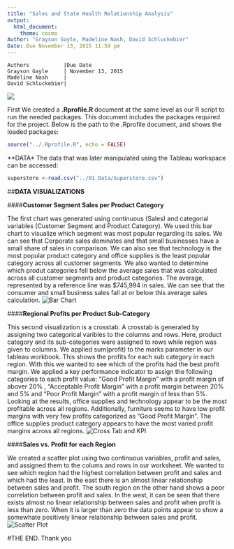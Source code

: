 ```yaml
---
title: "Sales and State Health Relationship Analysis"
output: 
  html_document:
    theme: cosmo
Author: "Grayson Gayle, Madeline Nash, David Schluckebier"
Date: Due November 13, 2015 11:59 pm
---
```

         
    Authors           |Due Date
    Grayson Gayle     | November 13, 2015
    Madeline Nash     |
    David Schluckebier|

![](http://www.spikeybits.com/wp-content/uploads/2015/02/Money.jpeg)

First We created a **.Rprofile.R ** document at the same level as our R script to run the needed packages. This document includes the packages required for the project.
Below is the path to the .Rprofile document, and shows the loaded packages:

```r
source("../.Rprofile.R", echo = FALSE)
``` 

**DATA*
The data that was later manipulated using the Tableau workspace can be accessed:
```r
superstore <-read.csv("../01 Data/Superstore.csv")
``` 

##**DATA VISUALIZATIONS**

####**Customer Segment Sales per Product Category**

The first chart was generated using continuous (Sales) and categorial variables (Customer Segment and Product Category). We used this bar chart to visualize which segment was most popular regarding its sales. We can see that Corporate sales dominates and that small businesses have a small share of sales in comparison. We can also see that technology is the most popular product category and office supplies is the least popular category across all customer segments. We also wanted to determine which produt categories fell below the average sales that was calculated across all customer segments and product categories. The average, represented by a reference line was $745,994 in sales. We can see that the consumer and small business sales fall at or below this average sales calculation.
![Bar Chart](/Users/Maddy/DataVisualization/DV_TProject1/03 R SQL Visualizations/Bar Chart.png)

####**Regional Profits per Product Sub-Category**

This second visualization is a crosstab. A crosstab is generated by assigning two categorical varibles to the columns and rows. Here, product category and its sub-categories were assigned to rows while region was given to columns. We applied sum(profit) to the marks parameter in our tableau workbook. This shows the profits for each sub category in each region. With this we wanted to see which of the profits had the best profit margin. We applied a key performance indicator to assign the following categories to each profit value: "Good Profit Margin" with a profit margin of abover 20% , "Acceptable Profit Margin" with a profit margin between 20% and 5% and "Poor Profit Margin" with a profit margin of less than 5%. Looking at the results, office supplies and technology appear to be the most profitable across all regions. Additionally, furniture seems to have low profit margins with very few profits categorized as "Good Profit Margin". The office supplies product category appears to have the most varied profit margins across all regions.
![Cross Tab and KPI](/Users/Maddy/DataVisualization/DV_TProject1/03 R SQL Visualizations/Cross Tab KPI.png)

####**Sales vs. Profit for each Region**

We created a scatter plot using two continuous variables, profit and sales, and assigned them to the colums and rows in our worksheet. We wanted to see which region had the highest correlation between profit and sales and which had the least. In the east there is an almost linear relationship between sales and profit. The south region on the other hand shows a poor correlation between profit and sales. In the west, it can be seen that there exists almost no linear relationship between sales and profit when profit is less than zero. When it is larger than zero the data points appear to show a somewhate positively linear relationship between sales and profit.
![Scatter Plot](/Users/Maddy/DataVisualization/DV_TProject1/03 R SQL Visualizations/Scatter Plot.png)

#THE END. Thank you
